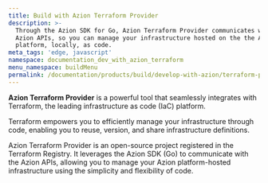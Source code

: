 ```yaml
---
title: Build with Azion Terraform Provider
description: >-
  Through the Azion SDK for Go, Azion Terraform Provider communicates with the
  Azion APIs, so you can manage your infrastructure hosted on the the Azion
  platform, locally, as code.
meta_tags: 'edge, javascript'
namespace: documentation_dev_with_azion_terraform
menu_namespace: buildMenu
permalink: /documentation/products/build/develop-with-azion/terraform-provider/
---
```



<LinkButton link="/en/documentation/products/terraform-provider/" label="Go to azion terraform provider reference" severity="secondary" />

**Azion Terraform Provider** is a powerful tool that seamlessly integrates with Terraform, the leading infrastructure as code (IaC) platform. 

Terraform empowers you to efficiently manage your infrastructure through code, enabling you to reuse, version, and share infrastructure definitions. 

Azion Terraform Provider is an open-source project registered in the Terraform Registry. It leverages the Azion SDK (Go) to communicate with the Azion APIs, allowing you to manage your Azion platform-hosted infrastructure using the simplicity and flexibility of code. 




